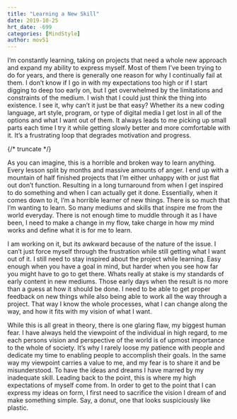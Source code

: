```yaml
---
title: "Learning a New Skill"
date: 2019-10-25
hrt_date: -699
categories: [MindStyle]
author: mov51
---
```


I’m constantly learning, taking on projects that need a whole new approach and expand my ability to express myself. Most of them I’ve been trying to do for years, and there is generally one reason for why I continually fail at them. I don’t know if I go in with my expectations too high or if I start digging to deep too early on, but I get overwhelmed by the limitations and constraints of the medium. I wish that I could just think the thing into existence. I see it, why can’t it just be that easy? Whether its a new coding language, art style, program, or type of digital media I get lost in all of the options and what I want out of them. It always leads to me picking up small parts each time I try it while getting slowly better and more comfortable with it. It’s a frustrating loop that degrades motivation and progress.

{/* truncate */}

As you can imagine, this is a horrible and broken way to learn anything. Every lesson split by months and massive amounts of anger. I end up with a mountain of half finished projects that I’m either unhappy with or just flat out don’t function. Resulting in a long turnaround from when I get inspired to do something and when I can actually get it done. Essentially, when it comes down to it, I’m a horrible learner of new things. There is so much that I’m wanting to learn. So many mediums and skills that inspire me from the world everyday. There is not enough time to muddle through it as I have been, I need to make a change in my flow, take charge in how my mind works and define what it is for me to learn.

I am working on it, but its awkward because of the nature of the issue. I can’t just force myself through the frustration while still getting what I want out of it. I still need to stay inspired about the project while learning. Easy enough when you have a goal in mind, but harder when you see how far you might have to go to get there. Whats really at stake is my standards of early content in new mediums. Those early days when the result is no more than a guess at how it should be done. I need to be able to get proper feedback on new things while also being able to work all the way through a project. That way I know the whole processes, what I can change along the way, and how it fits with my vision of what I want.

While this is all great in theory, there is one glaring flaw, my biggest human fear. I have always held the viewpoint of the individual in high regard, to me each persons vision and perspective of the world is of upmost importance to the whole of society. It’s why I rarely loose my patience with people and dedicate my time to enabling people to accomplish their goals. In the same way my viewpoint carries a value to me, and my fear is to share it and be misunderstood. To have the ideas and dreams I have marred by my inadequate skill. Leading back to the point, this is where my high expectations of myself come from. In order to get to the point that I can express my ideas on form, I first need to sacrifice the vision I dream of and make something simple. Say, a donut, one that looks suspiciously like plastic.
